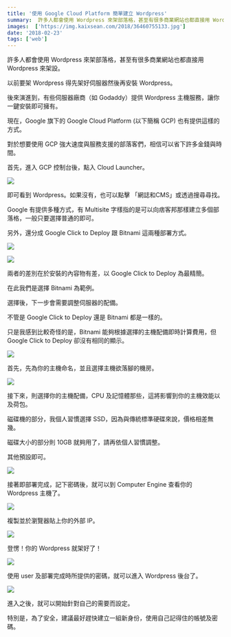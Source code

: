 ```yaml
---
title: '使用 Google Cloud Platform 簡單建立 Wordpress'
summary:  許多人都會使用 Wordpress 來架部落格，甚至有很多商業網站也都直接用 Wordpress 來架設。現在，Google 旗下的 Google Cloud Platform (以下簡稱 GCP) 也有提供這樣的方式。
images:  ['https://img.kaixsean.com/2018/36460755133.jpg']
date: '2018-02-23'
tags: ['web']
---
```

許多人都會使用 Wordpress 來架部落格，甚至有很多商業網站也都直接用 Wordpress 來架設。

以前要架 Wordpress 得先架好伺服器然後再安裝 Wordpress。

後來演進到，有些伺服器廠商（如 Godaddy）提供 Wordpress 主機服務，讓你一鍵安裝即可擁有。

現在，Google 旗下的 Google Cloud Platform (以下簡稱 GCP) 也有提供這樣的方式。

對於想要使用 GCP 強大速度與服務支援的部落客們，相信可以省下許多金錢與時間。

首先，進入 GCP 控制台後，點入 Cloud Launcher。

![](https://img.kaixsean.com/2018/36460755133.jpg)

即可看到 Wordpress。如果沒有，也可以點擊 「網誌和CMS」或透過搜尋尋找。

Google 有提供多種方式，有 Multisite 字樣指的是可以向痞客邦那樣建立多個部落格，一般只要選擇普通的即可。

另外，還分成 Google Click to Deploy 跟 Bitnami 這兩種部署方式。

![](https://img.kaixsean.com/2018/37084797086.png)

![](https://img.kaixsean.com/2018/37103014942.png)

兩者的差別在於安裝的內容物有差，以 Google Click to Deploy 為最精簡。

在此我們是選擇 Bitnami 為範例。

選擇後，下一步會需要調整伺服器的配備。

不管是 Google Click to Deploy 還是 Bitnami 都是一樣的。

只是我感到比較奇怪的是，Bitnami 能夠根據選擇的主機配備即時計算費用，但 Google Click to Deploy 卻沒有相同的顯示。

![](https://img.kaixsean.com/2018/37084796986.png)

首先，先為你的主機命名，並且選擇主機欲落腳的機房。

![](https://img.kaixsean.com/2018/37103014802.png)

接下來，則選擇你的主機配備，CPU 及記憶體那些，這將影響到你的主機效能以及荷包。

磁碟機的部分，我個人習慣選擇 SSD，因為與傳統標準硬碟來說，價格相差無幾。

磁碟大小的部分則 10GB 就夠用了，請再依個人習慣調整。

其他預設即可。

![](https://img.kaixsean.com/2018/37103014732.jpg)

接著即部署完成，記下密碼後，就可以到 Computer Engine 查看你的 Wordpress 主機了。

![](https://img.kaixsean.com/2018/36460754983.jpg)

複製並於瀏覽器貼上你的外部 IP。

![](https://img.kaixsean.com/2018/37103014562.png)

登愣！你的 Wordpress 就架好了！

![](https://img.kaixsean.com/2018/37084796786.png)

使用 user 及部署完成時所提供的密碼，就可以進入 Wordpress 後台了。

![](https://img.kaixsean.com/2018/37103014102.png)

進入之後，就可以開始針對自己的需要而設定。

特別是，為了安全，建議最好趕快建立一組新身份，使用自己記得住的帳號及密碼。
